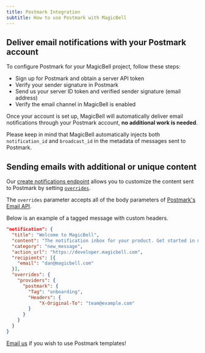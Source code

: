 ```yaml
---
title: Postmark Integration
subtitle: How to use Postmark with MagicBell
---
```


## Deliver email notifications with your Postmark account

To configure Postmark for your MagicBell project, follow these steps:

- Sign up for Postmark and obtain a server API token
- Verify your sender signature in Postmark
- Send us your server ID token and verified sender signature (email address)
- Verify the email channel in MagicBell is enabled

Once your account is set up, MagicBell will automatically deliver email
notifications through your Postmark account, **no additional work is needed**.

Please keep in mind that MagicBell automatically injects both `notification_id`
and `broadcast_id` in the metadata of messages sent to Postmark.

## Sending emails with additional or unique content

Our [create notifications endpoint](https://magicbell.com/docs/rest-api/reference#create-notification)
allows you to customize the content sent to Postmark by setting
[`overrides`](https://magicbell.com/docs/overrides).

The `overrides` parameter accepts all of the body parameters of
[Postmark's Email API](https://postmarkapp.com/developer/api/email-api).

Below is an example of a tagged message with custom headers.

```json
"notification": {
  "title": "Welcome to MagicBell",
  "content": "The notification inbox for your product. Get started in minutes.",
  "category": "new_message",
  "action_url": "https://developer.magicbell.com",
  "recipients": [{
    "email": "dan@magicbell.com"
  }],
  "overrides": {
    "providers": {
      "postmark": {
        "Tag": "onboarding",
        "Headers": {
            "X-Original-To": "team@example.com"
        }
      }
    }
  }
}
```

<a href="mailto:hello@magicbell.com">Email us</a> if you wish to use Postmark templates!
